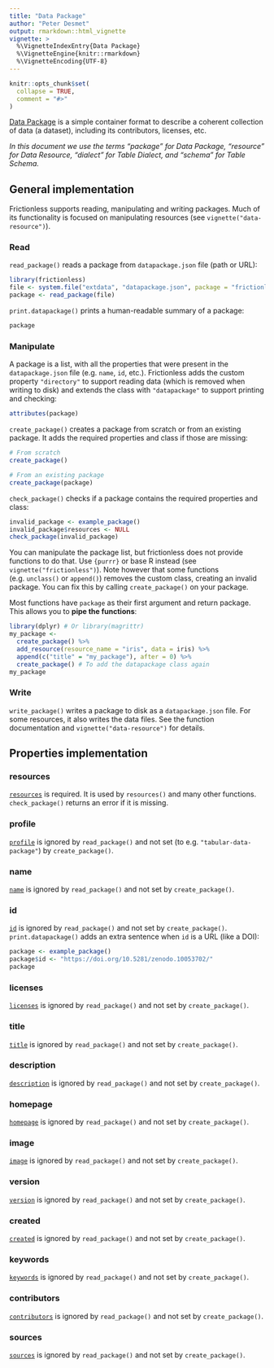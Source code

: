 ```yaml
---
title: "Data Package"
author: "Peter Desmet"
output: rmarkdown::html_vignette
vignette: >
  %\VignetteIndexEntry{Data Package}
  %\VignetteEngine{knitr::rmarkdown}
  %\VignetteEncoding{UTF-8}
---
```


```r
knitr::opts_chunk$set(
  collapse = TRUE,
  comment = "#>"
)
```

[Data Package](https://specs.frictionlessdata.io/data-package/) is a simple container format to describe a coherent collection of data (a dataset), including its contributors, licenses, etc.

_In this document we use the terms "package" for Data Package, "resource" for Data Resource, "dialect" for Table Dialect, and "schema" for Table Schema._

## General implementation

Frictionless supports reading, manipulating and writing packages. Much of its functionality is focused on manipulating resources (see `vignette("data-resource")`).

### Read

`read_package()` reads a package from `datapackage.json` file (path or URL):

```r
library(frictionless)
file <- system.file("extdata", "datapackage.json", package = "frictionless")
package <- read_package(file)
```

`print.datapackage()` prints a human-readable summary of a package:

```r
package
```

### Manipulate

A package is a list, with all the properties that were present in the `datapackage.json` file (e.g. `name`, `id`, etc.). Frictionless adds the custom property `"directory"` to support reading data (which is removed when writing to disk) and extends the class with `"datapackage"` to support printing and checking:

```r
attributes(package)
```

`create_package()` creates a package from scratch or from an existing package. It adds the required properties and class if those are missing:

```r
# From scratch
create_package()

# From an existing package
create_package(package)
```

`check_package()` checks if a package contains the required properties and class:

```r
invalid_package <- example_package()
invalid_package$resources <- NULL
check_package(invalid_package)
```

You can manipulate the package list, but frictionless does not provide functions to do that. Use `{purrr}` or base R instead (see `vignette("frictionless")`). Note however that some functions (e.g. `unclass()` or `append()`) removes the custom class, creating an invalid package. You can fix this by calling `create_package()` on your package.

Most functions have `package` as their first argument and return package. This allows you to **pipe the functions**:

```r
library(dplyr) # Or library(magrittr)
my_package <-
  create_package() %>%
  add_resource(resource_name = "iris", data = iris) %>%
  append(c("title" = "my_package"), after = 0) %>%
  create_package() # To add the datapackage class again
my_package
```

### Write

`write_package()` writes a package to disk as a `datapackage.json` file. For some resources, it also writes the data files. See the function documentation and `vignette("data-resource")` for details.

## Properties implementation

### resources

[`resources`](https://specs.frictionlessdata.io/data-package/#resource-information) is required. It is used by `resources()` and many other functions. `check_package()` returns an error if it is missing.

<!-- ### $schema -->

### profile

[`profile`](https://specs.frictionlessdata.io/data-package/#profile) is ignored by `read_package()` and not set (to e.g. `"tabular-data-package"`) by `create_package()`.

### name

[`name`](https://specs.frictionlessdata.io/data-package/#name) is ignored by `read_package()` and not set by `create_package()`.

### id

[`id`](https://specs.frictionlessdata.io/data-package/#id) is ignored by `read_package()` and not set by `create_package()`. `print.datapackage()` adds an extra sentence when `id` is a URL (like a DOI):

```r
package <- example_package()
package$id <- "https://doi.org/10.5281/zenodo.10053702/"
package
```

### licenses

[`licenses`](https://specs.frictionlessdata.io/data-package/#licenses) is ignored by `read_package()` and not set by `create_package()`.

### title

[`title`](https://specs.frictionlessdata.io/data-package/#title) is ignored by `read_package()` and not set by `create_package()`.

### description

[`description`](https://specs.frictionlessdata.io/data-package/#description) is ignored by `read_package()` and not set by `create_package()`.

### homepage

[`homepage`](https://specs.frictionlessdata.io/data-package/#homepage) is ignored by `read_package()` and not set by `create_package()`.

### image

[`image`](https://specs.frictionlessdata.io/data-package/#image) is ignored by `read_package()` and not set by `create_package()`.

### version

[`version`](https://specs.frictionlessdata.io/data-package/#version) is ignored by `read_package()` and not set by `create_package()`.

### created

[`created`](https://specs.frictionlessdata.io/data-package/#created) is ignored by `read_package()` and not set by `create_package()`.

### keywords

[`keywords`](https://specs.frictionlessdata.io/data-package/#keywords) is ignored by `read_package()` and not set by `create_package()`.

### contributors

[`contributors`](https://specs.frictionlessdata.io/data-package/#contributors) is ignored by `read_package()` and not set by `create_package()`.

### sources

[`sources`](https://specs.frictionlessdata.io/data-package/#sources) is ignored by `read_package()` and not set by `create_package()`.
